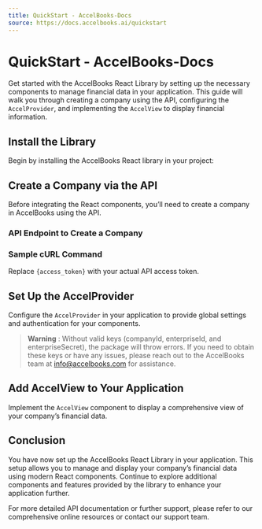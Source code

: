 ```yaml
---
title: QuickStart - AccelBooks-Docs
source: https://docs.accelbooks.ai/quickstart
---
```


# QuickStart - AccelBooks-Docs

Get started with the AccelBooks React Library by setting up the necessary components to manage financial data in your application. This guide will walk you through creating a company using the API, configuring the `AccelProvider`, and implementing the `AccelView` to display financial information.

## Install the Library

Begin by installing the AccelBooks React library in your project:

## Create a Company via the API

Before integrating the React components, you’ll need to create a company in AccelBooks using the API.

### API Endpoint to Create a Company

### Sample cURL Command

Replace `{access_token}` with your actual API access token.

## Set Up the AccelProvider

Configure the `AccelProvider` in your application to provide global settings and authentication for your components.

> **Warning** : Without valid keys (companyId, enterpriseId, and enterpriseSecret), the package will throw errors. If you need to obtain these keys or have any issues, please reach out to the AccelBooks team at [info@accelbooks.com](mailto:info@accelbooks.com) for assistance.

## Add AccelView to Your Application

Implement the `AccelView` component to display a comprehensive view of your company’s financial data.

## Conclusion

You have now set up the AccelBooks React Library in your application. This setup allows you to manage and display your company’s financial data using modern React components. Continue to explore additional components and features provided by the library to enhance your application further.

For more detailed API documentation or further support, please refer to our comprehensive online resources or contact our support team.
